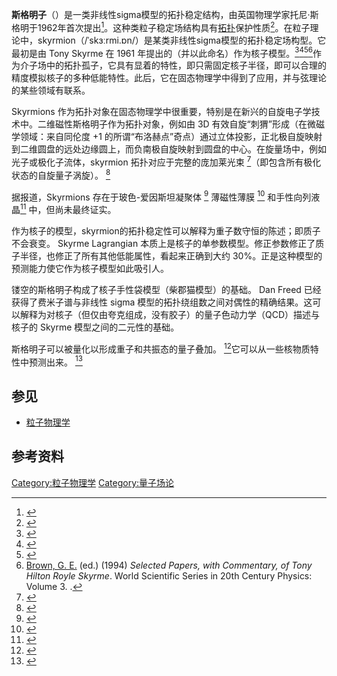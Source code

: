 '''斯格明子'''（{{lang-en|'''skyrmion'''}}）是一类非线性sigma模型的拓扑稳定结构，由英国物理学家托尼·斯格明于1962年首次提出<ref>{{Cite journal| first1 = T. . | title = A unified field theory of mesons and baryons | journal = Nuclear Physics| last1 = Skyrme | volume = 31 | pages = 556–569 | year = 1962 | doi = 10.1016/0029-5582(62)90775-7|bibcode = 1962NucPh..31..556S }}</ref>。这种类粒子稳定场结构具有[[拓扑学|拓扑]]保护性质<ref>{{Cite conference| last1 = 赵| first1 = 巍胜| last2 = 黄| first2 = 阳棋| last3 = 张| first3 = 学莹| last4 = 康| first4 = 旺| last5 = 雷| first5 = 娜| last6 = 张| first6 = 有光| title = 斯格明子电子学的研究进展| booktitle = 物理学报. 2018,67(13)| accessdate = 2021-04-13}}</ref>。在粒子理论中，skyrmion（/ˈskɜːrmi.ɒn/）是某类非线性sigma模型的拓扑稳定场构型。它最初是由 Tony Skyrme 在 1961 年提出的（并以此命名）作为核子模型。<ref>{{Cite journal|last1=Skyrme|first1=T. H. R.|last2=Schonland|first2=Basil Ferdinand Jamieson|date=1961-02-07|title=A non-linear field theory|url=https://royalsocietypublishing.org/doi/10.1098/rspa.1961.0018|journal=Proceedings of the Royal Society of London. Series A. Mathematical and Physical Sciences|volume=260|issue=1300|pages=127–138|doi=10.1098/rspa.1961.0018|bibcode=1961RSPSA.260..127S|s2cid=122604321|access-date=2022-04-26|archive-date=2022-06-21|archive-url=https://web.archive.org/web/20220621195310/https://royalsocietypublishing.org/doi/10.1098/rspa.1961.0018}}</ref><ref>{{Cite journal |title = A unified field theory of mesons and baryons |journal = Nuclear Physics |last1 = Skyrme |first1 = T. |volume = 31 |pages = 556–569 |year = 1962 |doi = 10.1016/0029-5582(62)90775-7 |bibcode = 1962NucPh..31..556S }}</ref><ref>{{cite book |last1=[[Tony_Skyrme|Tony Skyrme]] and [[Gerald_E._Brown|Gerald E. Brown]] |title=Selected Papers, with Commentary, of Tony Hilton Royle Skyrme |date=1994 |publisher=World Scientific |isbn=978-981-2795-9-22 |pages=456 |url=https://books.google.com/books?id=9gDwymeh0WIC |access-date=4 July 2017 |archive-date=2022-04-26 |archive-url=https://web.archive.org/web/20220426162840/https://books.google.com/books?id=9gDwymeh0WIC }}</ref><ref>[[Gerald_E._Brown|Brown, G. E.]] (ed.) (1994) ''Selected Papers, with Commentary, of Tony Hilton Royle Skyrme''. World Scientific Series in 20th Century Physics: Volume 3. {{ISBN|978-981-4502-43-6}}.</ref>作为介子场中的拓扑孤子，它具有显着的特性，即只需固定核子半径，即可以合理的精度模拟核子的多种低能特性。此后，它在固态物理学中得到了应用，并与弦理论的某些领域有联系。

Skyrmions 作为拓扑对象在固态物理学中很重要，特别是在新兴的自旋电子学技术中。二维磁性斯格明子作为拓扑对象，例如由 3D 有效自旋“刺猬”形成（在微磁学领域：来自同伦度 +1 的所谓“布洛赫点”奇点）通过立体投影，正北极自旋映射到二维圆盘的远处边缘圆上，而负南极自旋映射到圆盘的中心。在旋量场中，例如光子或极化子流体，skyrmion 拓扑对应于完整的庞加莱光束 <ref>{{Cite journal |title = Full Poincaré beams |url = https://www.osapublishing.org/oe/fulltext.cfm?uri=oe-18-10-10777&id=199401 |last1 = Beckley |first1 = A. M. |last2 = Brown |first2 = T. G. |last3 = Alonso |first3 = M. A. |year = 2010 |journal = Opt. Express |doi = 10.1364/OE.18.010777 |volume = 18 |issue = 10 |pages = 10777–10785 |pmid = 20588931 |bibcode = 2010OExpr..1810777B |doi-access = free |access-date = 2022-04-26 |archive-date = 2021-04-08 |archive-url = https://web.archive.org/web/20210408092206/https://www.osapublishing.org/oe/fulltext.cfm?uri=oe-18-10-10777&id=199401 }}</ref>（即包含所有极化状态的自旋量子涡旋）。 <ref>{{Cite journal |title = Twist of generalized skyrmions and spin vortices in a polariton superfluid |last1 = Donati |first1 = S. |last2 = Dominici |first2 = L. |last3 = Dagvadorj |first3 = G. |display-authors = etal |year = 2016 |journal = Proc. Natl. Acad. Sci. USA |doi = 10.1073/pnas.1610123114 |pmid = 27965393 |pmc = 5206528 |volume=113 |issue = 52 |pages=14926–14931 |arxiv = 1701.00157 |bibcode = 2016PNAS..11314926D|doi-access = free }}</ref>

据报道，Skyrmions 存在于玻色-爱因斯坦凝聚体 <ref>{{cite journal |year=2001 |title=Skyrmions in a ferromagnetic Bose–Einstein condensate |journal=[[Nature_(journal)|Nature]] |pmid=11418849 |volume= 411 |issue= 6840 |pages=918–920 |doi=10.1038/35082010 |bibcode = 2001Natur.411..918A |last1=Al Khawaja |first1=Usama |last2=Stoof |first2=Henk |arxiv=cond-mat/0011471 |hdl=1874/13699|s2cid=4415343 }}</ref>  薄磁性薄膜 <ref>{{cite journal |title=Chiral skyrmions in thin magnetic films: New objects for magnetic storage technologies? |doi=10.1088/0022-3727/44/39/392001 |year=2011 |journal=Journal of Physics D: Applied Physics |volume=44 |issue=39 |page=392001 |arxiv=1102.2726 |bibcode=2011JPhD...44M2001K |last1=Kiselev |first1=N. S. |last2=Bogdanov |first2=A. N. |last3=Schäfer |first3=R. |last4=Rößler |first4=U. K.|s2cid=118433956 }}</ref> 和手性向列液晶<ref>{{cite journal |title=Quasi-two-dimensional Skyrmion lattices in a chiral nematic liquid crystal |doi=10.1038/ncomms1250 |year=2011 |journal=Nature Communications |volume=2 |page=246 |last1=Fukuda |first1=J.-I. |last2=Žumer |first2=S. |pmid=21427717 |bibcode = 2011NatCo...2..246F |doi-access=free}}</ref> 中，但尚未最终证实。

作为核子的模型，skyrmion的拓扑稳定性可以解释为重子数守恒的陈述；即质子不会衰变。 Skyrme Lagrangian 本质上是核子的单参数模型。修正参数修正了质子半径，也修正了所有其他低能属性，看起来正确到大约 30%。正是这种模型的预测能力使它作为核子模型如此吸引人。

镂空的斯格明子构成了核子手性袋模型（柴郡猫模型）的基础。 Dan Freed 已经获得了费米子谱与非线性 sigma 模型的拓扑绕组数之间对偶性的精确结果。这可以解释为对核子（但仅由夸克组成，没有胶子）的量子色动力学（QCD）描述与核子的 Skyrme 模型之间的二元性的基础。

斯格明子可以被量化以形成重子和共振态的量子叠加。 <ref>{{cite arXiv |first=Stephen |last=Wong |title=What exactly is a Skyrmion? |eprint=hep-ph/0202250 |year=2002}}</ref>它可以从一些核物质特性中预测出来。 <ref>{{cite journal | last1= Khoshbin-e-Khoshnazar | first1 = M. R. |year = 2002 | title = Correlated Quasiskyrmions as Alpha Particles | journal = Eur. Phys. J. A | volume = 14 | issue = 2 | pages = 207–209 | doi = 10.1140/epja/i2001-10198-7 | bibcode = 2002EPJA...14..207K | s2cid = 121791891 }}</ref>

== 参见 ==
*[[粒子物理学|粒子物理学]]

== 参考资料 ==
{{Reflist|2}}

{{粒子}}

[[Category:粒子物理学|Category:粒子物理学]]
[[Category:量子场论|Category:量子场论]]